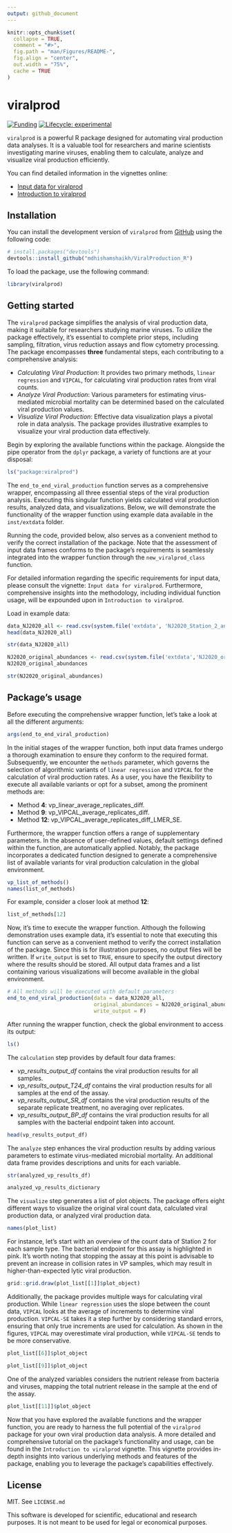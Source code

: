 ```yaml
---
output: github_document
---
```


<!-- README.md is generated from README.Rmd. Please edit that file -->

```r
knitr::opts_chunk$set(
  collapse = TRUE,
  comment = "#>",
  fig.path = "man/Figures/README-",
  fig.align = "center",
  out.width = "75%",
  cache = TRUE
)
```

# viralprod

<!-- badges: start -->
[![Funding](https://img.shields.io/static/v1?label=powered+by&message=lifewatch.be&labelColor=1a4e8a&color=f15922)](https://lifewatch.be)
[![Lifecycle:
experimental](https://img.shields.io/badge/lifecycle-experimental-orange.svg)](https://lifecycle.r-lib.org/articles/stages.html#experimental)
<!-- badges: end -->

`viralprod` is a powerful R package designed for automating viral production data analyses. It is a valuable tool for researchers and marine scientists investigating marine viruses, enabling them to calculate, analyze and visualize viral production efficiently.

You can find detailed information in the vignettes online:

* [Input data for viralprod](https://github.com/mdhishamshaikh/ViralProduction_R/tree/rpkg/vignettes)
* [Introduction to viralprod](https://github.com/mdhishamshaikh/ViralProduction_R/tree/rpkg/vignettes)

## Installation

You can install the development version of `viralprod` from [GitHub](https://github.com/) using the following code:

``` r
# install.packages("devtools")
devtools::install_github("mdhishamshaikh/ViralProduction_R")
```

To load the package, use the following command:

```r
library(viralprod)
```

## Getting started

The `viralprod` package simplifies the analysis of viral production data, making it suitable for researchers studying marine viruses. To utilize the package effectively, it's essential to complete prior steps, including sampling, filtration, virus reduction assays and flow cytometry processing. The package encompasses **three** fundamental steps, each contributing to a comprehensive analysis:

* *Calculating Viral Production*: It provides two primary methods, `linear regression` and `VIPCAL`, for calculating viral production rates from viral counts. 
* *Analyze Viral Production*: Various parameters for estimating virus-mediated microbial mortality can be determined based on the calculated viral production values.
* *Visualize Viral Production*: Effective data visualization plays a pivotal role in data analysis. The package provides illustrative examples to visualize your viral production data effectively.

Begin by exploring the available functions within the package. Alongside the pipe operator from the `dplyr` package, a variety of functions are at your disposal:

```r
ls("package:viralprod")
```

The `end_to_end_viral_production` function serves as a comprehensive wrapper, encompassing all three essential steps of the viral production analysis. Executing this singular function yields calculated viral production results, analyzed data, and visualizations. Below, we will demonstrate the functionality of the wrapper function using example data available in the `inst/extdata` folder. 

Running the code, provided below, also serves as a convenient method to verify the correct installation of the package. Note that the assessment of input data frames conforms to the package's requirements is seamlessly integrated into the wrapper function through the `new_viralprod_class` function. 

For detailed information regarding the specific requirements for input data, please consult the vignette: `Input data for viralprod`. Furthermore, comprehensive insights into the methodology, including individual function usage, will be expounded upon in `Introduction to viralprod`.

Load in example data:

```r
data_NJ2020_all <- read.csv(system.file('extdata', 'NJ2020_Station_2_and_6_all_populations.csv', package = "viralprod"))
head(data_NJ2020_all)
```

```r
str(data_NJ2020_all)
```

```r
NJ2020_original_abundances <- read.csv(system.file('extdata','NJ2020_original_abundances.csv', package = "viralprod"))
NJ2020_original_abundances
```

```r
str(NJ2020_original_abundances)
```

## Package's usage

Before executing the comprehensive wrapper function, let's take a look at all the different arguments:

```r
args(end_to_end_viral_production)
```

In the initial stages of the wrapper function, both input data frames undergo a thorough examination to ensure they conform to the required format. Subsequently, we encounter the `methods` parameter, which governs the selection of algorithmic variants of `linear regression` and `VIPCAL` for the calculation of viral production rates. As a user, you have the flexibility to execute all available variants or opt for a subset, among the prominent methods are:

* Method **4**: vp_linear_average_replicates_diff.
* Method **9**: vp_VIPCAL_average_replicates_diff.
* Method **12**: vp_VIPCAL_average_replicates_diff_LMER_SE.

Furthermore, the wrapper function offers a range of supplementary parameters. In the absence of user-defined values, default settings defined within the function, are automatically applied. Notably, the package incorporates a dedicated function designed to generate a comprehensive list of available variants for viral production calculation in the global environment. 

```r
vp_list_of_methods()
names(list_of_methods)
```

For example, consider a closer look at method **12**:

```r
list_of_methods[12]
```

Now, it's time to execute the wrapper function. Although the following demonstration uses example data, it's essential to note that executing this function can serve as a convenient method to verify the correct installation of the package. Since this is for illustration purposes, no output files will be written. If `write_output` is set to `TRUE`, ensure to specify the output directory where the results should be stored. All output data frames and a list containing various visualizations will become available in the global environment. 

```r
# All methods will be executed with default parameters
end_to_end_viral_production(data = data_NJ2020_all,
                            original_abundances = NJ2020_original_abundances,
                            write_output = F)
```

After running the wrapper function, check the global environment to access its output:

```r
ls()
```

The `calculation` step provides by default four data frames:

* *vp_results_output_df* contains the viral production results for all samples.
* *vp_results_output_T24_df* contains the viral production results for all samples at the end of the assay.
* *vp_results_output_SR_df* contains the viral production results of the separate replicate treatment, no averaging over replicates.
* *vp_results_output_BP_df* contains the viral production results for all samples with the bacterial endpoint taken into account. 

```r
head(vp_results_output_df)
```

The `analyze` step enhances the viral production results by adding various parameters to estimate virus-mediated microbial mortality. An additional data frame provides descriptions and units for each variable.

```r
str(analyzed_vp_results_df)
```

```r
analyzed_vp_results_dictionary
```

The `visualize` step generates a list of plot objects. The package offers eight different ways to visualize the original viral count data, calculated viral production data, or analyzed viral production data.

```r
names(plot_list)
```

For instance, let's start with an overview of the count data of Station 2 for each sample type. The bacterial endpoint for this assay is highlighted in pink. It's worth noting that stopping the assay at this point is advisable to prevent an increase in collision rates in VP samples, which may result in higher-than-expected lytic viral production.

```r
grid::grid.draw(plot_list[[1]]$plot_object)
```

Additionally, the package provides multiple ways for calculating viral production. While `linear regression` uses the slope between the count data, `VIPCAL` looks at the average of increments to determine viral production. `VIPCAL-SE` takes it a step further by considering standard errors, ensuring that only true increments are used for calculation. As shown in the figures, `VIPCAL` may overestimate viral production, while `VIPCAL-SE` tends to be more conservative. 

```r
plot_list[[6]]$plot_object
```

```r
plot_list[[9]]$plot_object
```

One of the analyzed variables considers the nutrient release from bacteria and viruses, mapping the total nutrient release in the sample at the end of the assay. 

```r
plot_list[[11]]$plot_object
```

Now that you have explored the available functions and the wrapper function, you are ready to harness the full potential of the `viralprod` package for your own viral production data analysis. A more detailed and comprehensive tutorial on the package's functionality and usage, can be found in the `Introduction to viralprod` vignette. This vignette provides in-depth insights into various underlying methods and features of the package, enabling you to leverage the package's capabilities effectively.  

## License

MIT. See `LICENSE.md`

This software is developed for scientific, educational and research purposes. It is not meant to be used for legal or economical purposes.
